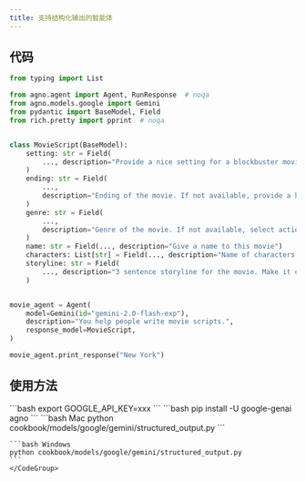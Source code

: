 ```yaml
---
title: 支持结构化输出的智能体
---
```

## 代码

```python cookbook/models/google/gemini/structured_output.py
from typing import List

from agno.agent import Agent, RunResponse  # noqa
from agno.models.google import Gemini
from pydantic import BaseModel, Field
from rich.pretty import pprint  # noqa


class MovieScript(BaseModel):
    setting: str = Field(
        ..., description="Provide a nice setting for a blockbuster movie."
    )
    ending: str = Field(
        ...,
        description="Ending of the movie. If not available, provide a happy ending.",
    )
    genre: str = Field(
        ...,
        description="Genre of the movie. If not available, select action, thriller or romantic comedy.",
    )
    name: str = Field(..., description="Give a name to this movie")
    characters: List[str] = Field(..., description="Name of characters for this movie.")
    storyline: str = Field(
        ..., description="3 sentence storyline for the movie. Make it exciting!"
    )


movie_agent = Agent(
    model=Gemini(id="gemini-2.0-flash-exp"),
    description="You help people write movie scripts.",
    response_model=MovieScript,
)

movie_agent.print_response("New York")
```

## 使用方法

<Steps>
  <Snippet file="create-venv-step.mdx" />

  <Step title="设置您的API密钥">
    ```bash
    export GOOGLE_API_KEY=xxx
    ```
  </Step>

  <Step title="安装库">
    ```bash
    pip install -U google-genai agno
    ```
  </Step>

  <Step title="运行智能体">
    <CodeGroup>
    ```bash Mac
    python cookbook/models/google/gemini/structured_output.py
    ```

    ```bash Windows
    python cookbook/models/google/gemini/structured_output.py
    ```
    </CodeGroup>
  </Step>
</Steps>